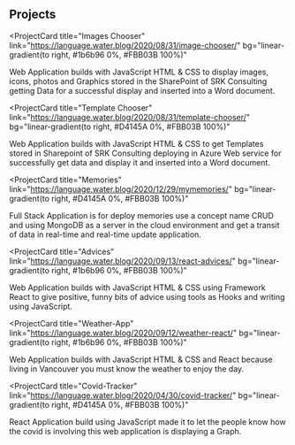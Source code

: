 ## Projects 

<ProjectCard
  title="Images Chooser"
  link="https://language.water.blog/2020/08/31/image-chooser/"
  bg="linear-gradient(to right, #1b6b96 0%, #FBB03B 100%)"
>
Web Application builds with JavaScript HTML & CSS to display images, icons, photos and Graphics stored in the SharePoint of SRK Consulting getting Data for a successful display and inserted into a Word document.
</ProjectCard>

<ProjectCard
  title="Template Chooser"
  link="https://language.water.blog/2020/08/31/template-chooser/"
  bg="linear-gradient(to right, #D4145A  0%, #FBB03B 100%)"
>
 Web Application builds with JavaScript HTML & CSS to get Templates stored in Sharepoint of SRK Consulting deploying in Azure Web service for successfully get data and display it and inserted into a Word document.
</ProjectCard>

<ProjectCard
  title="Memories"
  link="https://language.water.blog/2020/12/29/mymemories/"
  bg="linear-gradient(to right, #D4145A  0%, #FBB03B 100%)"
>
 Full Stack Application is for deploy memories use a concept name CRUD and using MongoDB as a server in the cloud environment and get a transit of data in real-time and real-time update application.
</ProjectCard>

<ProjectCard
  title="Advices"
  link="https://language.water.blog/2020/09/13/react-advices/"
  bg="linear-gradient(to right, #1b6b96 0%, #FBB03B 100%)"
  
>
  Web Application builds with JavaScript HTML & CSS using Framework React to give positive, funny bits of advice using tools as Hooks and writing using JavaScript.
</ProjectCard>

<ProjectCard
  title="Weather-App"
  link="https://language.water.blog/2020/09/12/weather-react/"
  bg="linear-gradient(to right, #1b6b96  0%, #FBB03B 100%)"
>
  Web Application builds with JavaScript HTML & CSS and React because living in Vancouver you must know the weather to enjoy the day.
</ProjectCard>

<ProjectCard
  title="Covid-Tracker"
  link="https://language.water.blog/2020/04/30/covid-tracker/"
  bg="linear-gradient(to right, #D4145A 0%, #FBB03B 100%)"
>
  React Application build using JavaScript made it to let the people know how the covid is involving this web application is displaying a Graph.
</ProjectCard>
